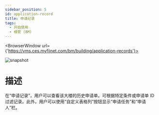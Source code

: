 ---
sidebar_position: 5
id: application-record
title: 申请纪录
tags:
  - 开始使用
  - 楼管 (BM)
---


<BrowserWindow url={'https://vms.ces.myfiinet.com/bm/building/application-records'}>

![snapshot](../../assets/bm/bm-application-record-zh-hant.png)

</BrowserWindow>

# 描述

在“申请记录”，用户可以查看该大楼的历史申请单。可根据特定条件或申请单 ID 过滤记录。此外，用户可以使用“自定义表格列”按钮显示“申请任务”和“申请人”栏。
